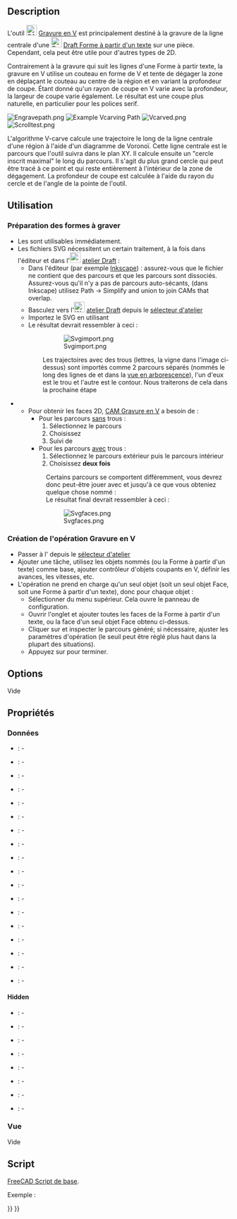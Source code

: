 <languages/>

{{Docnav/fr
|[[CAM_Deburr/fr|Ebavurage]]
|[[CAM_Pocket_3D/fr|Évidement 3D]]
|[[CAM_Workbench/fr|Atelier CAM]]
|IconL=CAM_Deburr.svg
|IconR=CAM_Pocket_3D.svg
|IconC=Workbench_CAM.svg
}}

{{GuiCommand/fr
|Name=CAM Vcarve
|Name/fr=CAM Gravure en V
|MenuLocation=CAM → Graver en V
|Workbenches=[[CAM_Workbench/fr|CAM]]
|Version=0.19
}}

==Description==

L'outil [[Image:CAM_Vcarve.svg|24px]] [[CAM_Vcarve/fr|Gravure en V]] est principalement destiné à la gravure de la ligne centrale d'une [[Image:Draft_ShapeString.svg|24px|link=Draft_ShapeString/fr]] [[Draft_ShapeString/fr|Draft Forme à partir d'un texte]] sur une pièce. Cependant, cela peut être utile pour d'autres types de 2D.

Contrairement à la gravure qui suit les lignes d'une Forme à partir texte, la gravure en V utilise un couteau en forme de V et tente de dégager la zone en déplaçant le couteau au centre de la région et en variant la profondeur de coupe. Étant donné qu'un rayon de coupe en V varie avec la profondeur, la largeur de coupe varie également. Le résultat est une coupe plus naturelle, en particulier pour les polices serif.

[[File:Engravepath.png|thumb]]
[[File:Vcarvepath.png|thumb|Example Vcarving Path]]
[[Image:Vcarved.png|thumb]]
[[File:Scrolltest.png|thumb]]

L'algorithme V-carve calcule une trajectoire le long de la ligne centrale d'une région à l'aide d'un diagramme de Voronoï. Cette ligne centrale est le parcours que l'outil suivra dans le plan XY. Il calcule ensuite un "cercle inscrit maximal" le long du parcours. Il s'agit du plus grand cercle qui peut être tracé à ce point et qui reste entièrement à l'intérieur de la zone de dégagement. La profondeur de coupe est calculée à l'aide du rayon du cercle et de l'angle de la pointe de l'outil.  

<span id="Usage"></span>
==Utilisation==

<span id="Prepare_the_shapes_to_engrave"></span>
=== Préparation des formes à graver ===

* Les {{Button|[[File:Draft_ShapeString.svg|24px]] [[Draft_ShapeString/fr|Draft Formes à partir d'un texte]]}} sont utilisables immédiatement.
* Les fichiers SVG nécessitent un certain traitement, à la fois dans l'éditeur et dans l'[[File: Workbench_Draft.svg|24px|link=Draft_Workbench/fr]] [[Draft_Workbench/fr|atelier Draft]] :
** Dans l'éditeur (par exemple [https://www.inkscape.org Inkscape]) : assurez-vous que le fichier ne contient que des parcours et que les parcours sont dissociés. Assurez-vous qu'il n'y a pas de parcours auto-sécants, (dans Inkscape) utilisez Path → Simplify and union to join CAMs that overlap.
** Basculez vers l'[[File:Workbench_Draft.svg|24px|link=Draft_Workbench/fr]] [[Draft_Workbench/fr|atelier Draft]] depuis le [[Std_Workbench/fr|sélecteur d'atelier]]
** Importez le SVG en utilisant {{MenuCommand|Fichier → Importer → sélectionnez "SVG as geometry"}}
** Le résultat devrait ressembler à ceci :
**:[[File:Svgimport.png|frameless]]
**:{{Caption|Ci-dessus: Résultats de l'importation de "SVG as geometry"}}
:::Les trajectoires avec des trous (lettres, la vigne dans l'image ci-dessus) sont importés comme 2 parcours séparés (nommés le long des lignes de {{incode|CAM905}} et {{incode|CAM905001}} dans la [[Tree_view/fr|vue en arborescence]]), l'un d'eux est le trou et l'autre est le contour. Nous traiterons de cela dans la prochaine étape
** Pour obtenir les faces 2D, [[CAM_Vcarve/fr|CAM Gravure en V]] a besoin de :
*** Pour les parcours <u>sans</u> trous :
***# Sélectionnez le parcours
***# Choisissez {{MenuCommand|Modification → [[Image:Draft_Upgrade.svg|16px|link=Draft_Upgrade/fr]] [[Draft_Upgrade/fr|Agréger]]}}
***# Suivi de {{MenuCommand|Modification → [[Image:Draft_Downgrade.svg|16px|link=Draft_Downgrade/fr]] [[Draft_Downgrade/fr|Désagréger]]}}
*** Pour les parcours <u>avec</u> trous :
***# Sélectionnez le parcours extérieur puis le parcours intérieur
***# Choisissez {{MenuCommand|Modification → [[Image:Draft_Downgrade.svg|16px|link=Draft_Downgrade]] [[Draft_Downgrade/fr|Désagréger]]}} '''deux fois'''
**: Certains parcours se comportent différemment, vous devrez donc peut-être jouer avec {{KEY|[[Image:Draft_Upgrade.svg|16px]] Agréger}} et {{KEY|[[Image:Draft_Downgrade.svg|16px]] Désagréger}} jusqu'à ce que vous obteniez quelque chose nommé : {{incode|Face<number>}}
**:Le résultat final devrait ressembler à ceci :
**:[[File:Svgfaces.png|frameless]]

<span id="Create_the_Vcarve_operation"></span>
=== Création de l'opération Gravure en V ===

* Passer à l'{{Button|[[File:Workbench_CAM.svg|16px]] [[CAM_Workbench/fr|atelier CAM]]}} depuis le [[Std_Workbench/fr|sélecteur d'atelier]]
* Ajouter une tâche, utilisez les objets nommés {{incode|Face<number>}} (ou la Forme à partir d'un texte) comme base, ajouter contrôleur d'objets coupants en V, définir les avances, les vitesses, etc.
* L'opération ne prend en charge qu'un seul objet (soit un seul objet Face, soit une Forme à partir d'un texte), donc pour chaque objet :
** Sélectionner {{MenuCommand|CAM → [[Image:CAM_Vcarve.svg|24px]] Gravure en V}} du menu supérieur. Cela ouvre le panneau de configuration.
** Ouvrir l'onglet {{KEY|Géométrie de base}} et ajouter toutes les faces de la Forme à partir d'un texte, ou la face d'un seul objet Face obtenu ci-dessus.
** Cliquer sur {{Button|Appliquer}} et inspecter le parcours généré; si nécessaire, ajuster les paramètres d'opération (le seuil peut être réglé plus haut dans la plupart des situations).
** Appuyez sur {{Button|OK}} pour terminer.

==Options==

Vide

<span id="Properties"></span>
==Propriétés==

<span id="Data"></span>
===Données===

{{TitleProperty|Base}}

* {{PropertyData|Placement}}: -
* {{PropertyData|Label}}: -

{{TitleProperty|Depth}}

* {{PropertyData|ClearanceHeight}}: -
* {{PropertyData|FinalDepth}}: -
* {{PropertyData|SafeHeight}}: -
* {{PropertyData|StartDepth}}: -
* {{PropertyData|StepDown}}: -

{{TitleProperty|Op Values}}

* {{PropertyData|OpFinalDepth}}: -
* {{PropertyData|OpStartDepth}}: -
* {{PropertyData|OpStockZMax}}: -
* {{PropertyData|OpStockZMin}}: -
* {{PropertyData|OpToolDiameter}}: -

{{TitleProperty|Path}}

* {{PropertyData|Active}}: -
* {{PropertyData|Comment}}: -
* {{PropertyData|CoolantMode}}: -
* {{PropertyData|StartVertex}}: -
* {{PropertyData|ToolController}}: -
* {{PropertyData|UserLabel}}: -

====Hidden====

* {{PropertyData|Base}}: -
* {{PropertyData|BaseObject}}: -
* {{PropertyData|BaseShapes}}: -
* {{PropertyData|ExpressionEngine}}: -
* {{PropertyData|Label2}}: -
* {{PropertyData|Path}}: -
* {{PropertyData|Proxy}}: -
* {{PropertyData|Visibility}}: -

<span id="View"></span>
===Vue===

Vide

<span id="Scripting"></span>
==Script==

{{Emphasis|Voir aussi:}} [[FreeCAD_Scripting_Basics/fr|FreeCAD Script de base]].

Exemple :

{{Code|code=
#Place code example here.
}}


{{Docnav/fr
|[[CAM_Deburr/fr|Ebavurage]]
|[[CAM_Pocket_3D/fr|Évidement 3D]]
|[[CAM_Workbench/fr|Atelier CAM]]
|IconL=CAM_Deburr.svg
|IconR=CAM_Pocket_3D.svg
|IconC=Workbench_CAM.svg
}}

{{CAM_Tools_navi{{#translation:}}}}
{{Userdocnavi{{#translation:}}}}